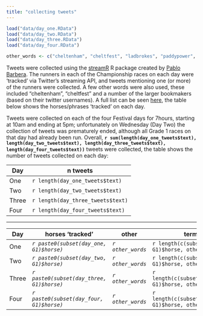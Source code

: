 ```yaml
---
title: "collecting tweets"
---
```



```r
load("data/day_one.RData")
load("data/day_two.RData")
load("data/day_three.RData")
load("data/day_four.RData")

other_words <- c("cheltenham", "cheltfest", "ladbrokes", "paddypower", "willhillbet", "betvictor", "coral", "betfair")
```

<div class="row">
<div class="col-sm-8">
Tweets were collected using the [streamR](https://github.com/pablobarbera/streamR) R package created by [Pablo Barbera](https://twitter.com/p_barbera).  The runners in each of the Championship races on each day were 'tracked' via Twitter's streaming API, and tweets mentioning one (or more) of the runners were collected.  A few other words were also used, these included "cheltenham", "cheltfest" and a number of the larger bookmakers (based on their twitter usernames).  A full list can be seen [here](http://durtal.github.io/cheltenham-festival-2015-twitter/data/initial_search.txt), the table below shows the horses/phrases 'tracked' on each day.

Tweets were collected on each of the four Festival days for 7hours, starting at 10am and ending at 5pm; unfortunately on Wednesday (Day Two) the collection of tweets was prematurely ended, although all Grade 1 races on that day had already been run.  Overall, **`r sum(length(day_one_tweets$text), length(day_two_tweets$text), length(day_three_tweets$text), length(day_four_tweets$text))`** tweets were collected, the table shows the number of tweets collected on each day:
</div>
<div class="col-sm-4">
Day | n tweets
----|---------
One | `r length(day_one_tweets$text)`
Two | `r length(day_two_tweets$text)`
Three | `r length(day_three_tweets$text)`
Four | `r length(day_four_tweets$text)`
</div>
</div>

<hr>

Day | horses 'tracked' | other | terms
----|------------------|-------|---------
One | _`r paste0(subset(day_one, G1)$horse)`_ | _`r other_words`_ | `r length(c(subset(day_one, G1)$horse, other_words))`
Two | _`r paste0(subset(day_two, G1)$horse)`_ | _`r other_words`_ | `r length(c(subset(day_two, G1)$horse, other_words))`
Three | _`r paste0(subset(day_three, G1)$horse)`_ | _`r other_words`_ | `r length(c(subset(day_three, G1)$horse, other_words))`
Four | _`r paste0(subset(day_four, G1)$horse)`_ | _`r other_words`_ | `r length(c(subset(day_four, G1)$horse, other_words))`
